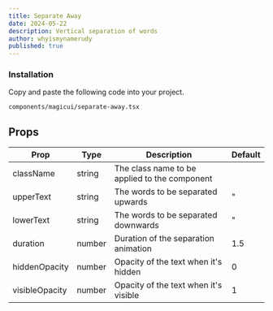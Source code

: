 ```yaml
---
title: Separate Away
date: 2024-05-22
description: Vertical separation of words
author: whyismynamerudy
published: true
---
```


<ComponentPreview name="separate-away-demo" />

<Steps>

### Installation

Copy and paste the following code into your project.

```text
components/magicui/separate-away.tsx
```

<ComponentSource name="separate-away" />

</Steps>

## Props

| Prop           | Type   | Description                                   | Default |
| -------------- | ------ | --------------------------------------------- | ------- |
| className      | string | The class name to be applied to the component |         |
| upperText      | string | The words to be separated upwards             | "       |
| lowerText      | string | The words to be separated downwards           | "       |
| duration       | number | Duration of the separation animation          | 1.5     |
| hiddenOpacity  | number | Opacity of the text when it's hidden          | 0       |
| visibleOpacity | number | Opacity of the text when it's visible         | 1       |
